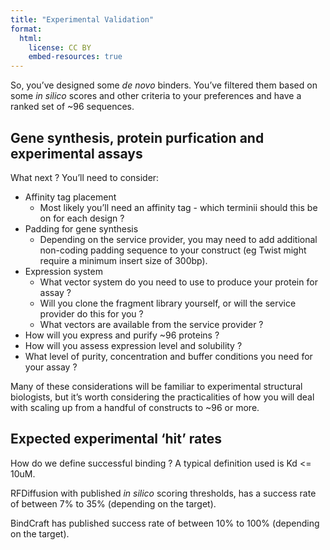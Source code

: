 ```yaml
---
title: "Experimental Validation"
format:
  html:
    license: CC BY
    embed-resources: true
---
```


So, you've designed some _de novo_ binders. You've filtered them based on some _in silico_ scores and other criteria to your preferences and have a ranked set of ~96 sequences.

## Gene synthesis, protein purfication and experimental assays

What next ? You'll need to consider:

- Affinity tag placement
  - Most likely you'll need an affinity tag - which terminii should this be on for each design ?
- Padding for gene synthesis
  - Depending on the service provider, you may need to add additional non-coding padding sequence to your construct (eg Twist might require a minimum insert size of 300bp).
- Expression system
  - What vector system do you need to use to produce your protein for assay ?
  - Will you clone the fragment library yourself, or will the service provider do this for you ?
  - What vectors are available from the service provider ?
- How will you express and purify ~96 proteins ?
- How will you assess expression level and solubility ?
- What level of purity, concentration and buffer conditions you need for your assay ?

Many of these considerations will be familiar to experimental structural biologists, but it's worth considering the practicalities of how you will deal with scaling up from a handful of constructs to ~96 or more.

## Expected experimental 'hit' rates

How do we define successful binding ? A typical definition used is Kd <= 10uM.

RFDiffusion with published _in silico_ scoring thresholds, has a success rate of between 7% to 35% (depending on the target).

BindCraft has published success rate of between 10% to 100% (depending on the target).

